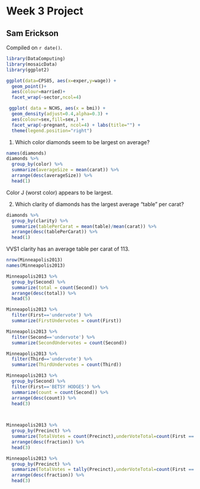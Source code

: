 # Week 3 Project

## Sam Erickson

<!-- leave this material as is -->
Compiled on `r date()`.

```r
library(DataComputing)
library(mosaicData)
library(ggplot2)
```
<!-- put your content after this line -->

```r
ggplot(data=CPS85, aes(x=exper,y=wage)) +
  geom_point()+
  aes(colour=married)+
  facet_wrap(~sector,ncol=4)
```


```r
 ggplot( data = NCHS, aes(x = bmi)) +
  geom_density(adjust=0.4,alpha=0.3) +
  aes(colour=sex,fill=sex,) + 
  facet_wrap(~pregnant, ncol=4) + labs(title="") + 
  theme(legend.position="right") 
```

1. Which color diamonds seem to be largest on average?

```r
names(diamonds)
diamonds %>%
  group_by(color) %>%
  summarize(averageSize = mean(carat)) %>%
  arrange(desc(averageSize)) %>%
  head(1)
```
Color J (worst color) appears to be largest.

2. Which clarity of diamonds has the largest average "table" per carat?

```r
diamonds %>%
  group_by(clarity) %>%
  summarize(tablePerCarat = mean(table)/mean(carat)) %>%
  arrange(desc(tablePerCarat)) %>%
  head(1)

```

VVS1 clarity has an average table per carat of 113.

```r
nrow(Minneapolis2013)
names(Minneapolis2013)
```
```r
Minneapolis2013 %>%
  group_by(Second) %>%
  summarize(total = count(Second)) %>%
  arrange(desc(total)) %>%
  head(5)

Minneapolis2013 %>%
  filter(First=='undervote') %>%
  summarize(FirstUndervotes = count(First))

Minneapolis2013 %>%
  filter(Second=='undervote') %>%
  summarize(SecondUndervotes = count(Second))

Minneapolis2013 %>%
  filter(Third=='undervote') %>%
  summarize(ThirdUndervotes = count(Third))

Minneapolis2013 %>%
  group_by(Second) %>%
  filter(First=='BETSY HODGES') %>%
  summarize(count = count(Second)) %>%
  arrange(desc(count)) %>%
  head(3)

  
```

```r
Minneapolis2013 %>%
  group_by(Precinct) %>%
  summarize(TotalVotes = count(Precinct),underVoteTotal=count(First == 'undervote'),fraction=underVoteTotal/TotalVotes) %>%
  arrange(desc(fraction)) %>%
  head(3)
```


```r
Minneapolis2013 %>%
  group_by(Precinct) %>%
  summarize(TotalVotes = tally(Precinct),underVoteTotal=count(First == 'undervote'),fraction=underVoteTotal/TotalVotes) %>%
  arrange(desc(fraction)) %>%
  head(3)
```




